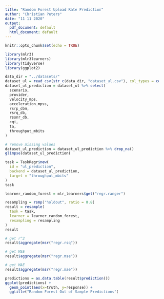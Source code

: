 ```yaml
---
title: "Random Forest Upload Rate Prediction"
author: "Christian Peters"
date: "11 11 2020"
output:
  pdf_document: default
  html_document: default
---
```


```r
knitr::opts_chunk$set(echo = TRUE)
```

```r
library(mlr3)
library(mlr3learners)
library(tidyverse)
library(ggplot2)
```

```r
data_dir = "../datasets/"
dataset_ul = read_csv(str_c(data_dir, "dataset_ul.csv"), col_types = cols())
dataset_ul_prediction = dataset_ul %>% select(
  scenario,
  provider,
  velocity_mps,
  acceleration_mpss,
  rsrp_dbm,
  rsrq_db,
  rssnr_db,
  cqi,
  ta,
  throughput_mbits
)

# remove missing values
dataset_ul_prediction = dataset_ul_prediction %>% drop_na()
glimpse(dataset_ul_prediction)
```

```r
task = TaskRegr$new(
  id = "ul_prediction",
  backend = dataset_ul_prediction,
  target = "throughput_mbits"
)
task
```

```r
learner_random_forest = mlr_learners$get("regr.ranger")
```

```r
resampling = rsmp("holdout", ratio = 0.8)
result = resample(
  task = task, 
  learner = learner_random_forest, 
  resampling = resampling
)
result
```

```r
# get r^2
result$aggregate(msr("regr.rsq"))

# get MSE
result$aggregate(msr("regr.mse"))

# get MAE
result$aggregate(msr("regr.mae"))
```

```r
predictions = as.data.table(result$prediction())
ggplot(predictions) +
  geom_point(aes(x=truth, y=response)) +
  ggtitle("Random Forest Out of Sample Predictions")
```